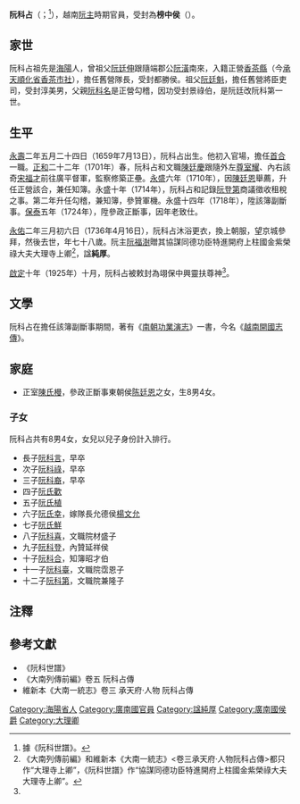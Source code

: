 '''阮科占'''（{{vie|v='''Nguyễn Khoa Chiêm'''|hn=阮科占}}；{{bd|1659年|7月13日|1736年|4月16日|}}<ref name=shipu>據《阮科世譜》。</ref>），越南[[阮主|阮主]]時期官員，受封為'''榜中侯'''（{{vie|v='''Bảng Trung Hầu'''|hn=榜中侯}}）。

==家世==
阮科占祖先是[[海陽省|海陽]]人，曾祖父[[阮廷伸|阮廷伸]]跟隨端郡公[[阮潢|阮潢]]南來，入籍正營[[香茶縣|香茶縣]]（今[[承天順化省|承天順化省]][[香茶市社|香茶市社]]），擔任舊營隊長，受封都勝侯。祖父[[阮廷魁|阮廷魁]]，擔任舊營將臣吏司，受封淳美男，父親[[阮科名|阮科名]]是正營勾稽，因功受封景祿伯，是阮廷改阮科第一世。

==生平==
[[永壽_(越南)|永壽]]二年五月二十四日（1659年7月13日），阮科占出生。他初入官場，擔任[[首合|首合]]一職。[[正和_(越南)|正和]]二十二年（1701年）春，阮科占和文職[[陳廷慶|陳廷慶]]跟隨外左[[尊室耀|尊室耀]]、內右該奇[[宋福才|宋福才]]前往廣平督軍，監察修築正壘。[[永盛|永盛]]六年（1710年），因[[陳廷恩|陳廷恩]]舉薦，升任正營該合，兼任知簿。永盛十年（1714年），阮科占和記錄[[阮登第|阮登第]]商議徵收租稅之事。第二年升任勾稽，兼知簿，參贊軍機。永盛十四年（1718年），陞該簿副斷事。[[保泰|保泰]]五年（1724年），陞參政正斷事，因年老致仕。

[[永佑|永佑]]二年三月初六日（1736年4月16日），阮科占沐浴更衣，換上朝服，望京城參拜，然後去世，年七十八歲。阮主[[阮福澍|阮福澍]]贈其協謀同德功臣特進開府上柱國金紫榮祿大夫大理寺上卿<ref>《大南列傳前編》和維新本《大南一統志》<卷三承天府·人物阮科占傳>都只作“大理寺上卿”，《阮科世譜》作“協謀同德功臣特進開府上柱國金紫榮祿大夫大理寺上卿”。</ref>，諡'''純厚'''。

[[啟定|啟定]]十年（1925年）十月，阮科占被敕封為翊保中興靈扶尊神<ref name=shipu/>。

==文學==
阮科占在擔任該簿副斷事期間，著有《[[南朝功業演志|南朝功業演志]]》一書，今名《[[越南開國志傳|越南開國志傳]]》。

==家庭==
*正室[[陳氏槾|陳氏槾]]，參政正斷事東朝侯[[陈廷恩|陈廷恩]]之女，生8男4女。

===子女===
阮科占共有8男4女，女兒以兒子身份計入排行。
*長子[[阮科言|阮科言]]，早卒
*次子[[阮科祿|阮科祿]]，早卒
*三子[[阮科裔|阮科裔]]，早卒
*四子[[阮氏歡|阮氏歡]]
*五子[[阮氏植|阮氏植]]
*六子[[阮氏幸|阮氏幸]]，嫁隊長允德侯[[楊文允|楊文允]]
*七子[[阮氏鮮|阮氏鮮]]
*八子[[阮科喜|阮科喜]]，文職院材盛子
*九子[[阮科登|阮科登]]，內贊延祥侯
*十子[[阮科合|阮科合]]，知簿昭才伯
*十一子[[阮科臺|阮科臺]]，文職院霑恩子
*十二子[[阮科第|阮科第]]，文職院兼隆子

==注釋==
{{reflist}}

==參考文獻==
*《阮科世譜》
*《大南列傳前編》卷五 阮科占傳
*維新本《大南一統志》卷三 承天府·人物 阮科占傳

[[Category:海陽省人|Category:海陽省人]]
[[Category:廣南國官員|Category:廣南國官員]]
[[Category:諡純厚|Category:諡純厚]]
[[Category:廣南國侯爵|Category:廣南國侯爵]]
[[Category:大理卿|Category:大理卿]]